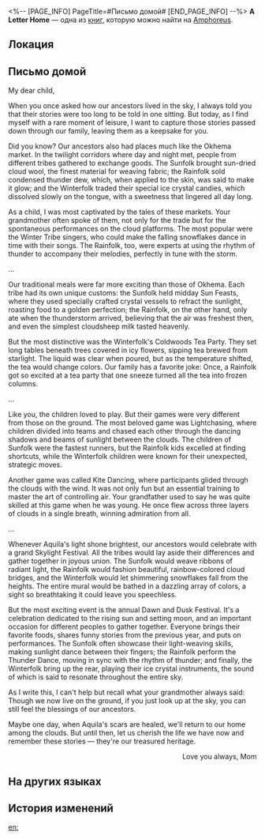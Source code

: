 <%-- [PAGE_INFO]
PageTitle=#Письмо домой#
[END_PAGE_INFO] --%>
{{Дополнить}}
{{Книга Инфобокс
|id           = 534
|partIds      = 190863
|Название     = A Letter Home
|Изображение  = Предмет Книга Амфореус 1.png
|Мир          = Amphoreus
|Томов        = 1
|Автор        = <!--нужно добавить-->
|Описание     = A letter from a loving mother to her child. Based on its content, it appears to contain records of the family's past.
|Том1         = {{tx}}
|Источник1    = {{tx|Отсутствует источник}}
|Персонажи    = Aquila
|Фракции      = Okhema
}}
'''A Letter Home''' — одна из [[Книги|книг]], которую можно найти на [[Amphoreus]].

==Локация==
{{Отметка карты|<!--название карты-->|<!--id отметки-->}}

==Письмо домой==
My dear child,

When you once asked how our ancestors lived in the sky, I always told you that their stories were too long to be told in one sitting. But today, as I find myself with a rare moment of leisure, I want to capture those stories passed down through our family, leaving them as a keepsake for you.

Did you know? Our ancestors also had places much like the Okhema market. In the twilight corridors where day and night met, people from different tribes gathered to exchange goods. The Sunfolk brought sun-dried cloud wool, the finest material for weaving fabric; the Rainfolk sold condensed thunder dew, which, when applied to the skin, was said to make it glow; and the Winterfolk traded their special ice crystal candies, which dissolved slowly on the tongue, with a sweetness that lingered all day long.

As a child, I was most captivated by the tales of these markets. Your grandmother often spoke of them, not only for the trade but for the spontaneous performances on the cloud platforms. The most popular were the Winter Tribe singers, who could make the falling snowflakes dance in time with their songs. The Rainfolk, too, were experts at using the rhythm of thunder to accompany their melodies, perfectly in tune with the storm.

...

Our traditional meals were far more exciting than those of Okhema. Each tribe had its own unique customs: the Sunfolk held midday Sun Feasts, where they used specially crafted crystal vessels to refract the sunlight, roasting food to a golden perfection; the Rainfolk, on the other hand, only ate when the thunderstorm arrived, believing that the air was freshest then, and even the simplest cloudsheep milk tasted heavenly.

But the most distinctive was the Winterfolk's Coldwoods Tea Party. They set long tables beneath trees covered in icy flowers, sipping tea brewed from starlight. The liquid was clear when poured, but as the temperature shifted, the tea would change colors. Our family has a favorite joke: Once, a Rainfolk got so excited at a tea party that one sneeze turned all the tea into frozen columns.

...

Like you, the children loved to play. But their games were very different from those on the ground. The most beloved game was Lightchasing, where children divided into teams and chased each other through the dancing shadows and beams of sunlight between the clouds. The children of Sunfolk were the fastest runners, but the Rainfolk kids excelled at finding shortcuts, while the Winterfolk children were known for their unexpected, strategic moves.

Another game was called Kite Dancing, where participants glided through the clouds with the wind. It was not only fun but an essential training to master the art of controlling air. Your grandfather used to say he was quite skilled at this game when he was young. He once flew across three layers of clouds in a single breath, winning admiration from all.

...

Whenever Aquila's light shone brightest, our ancestors would celebrate with a grand Skylight Festival. All the tribes would lay aside their differences and gather together in joyous union. The Sunfolk would weave ribbons of radiant light, the Rainfolk would fashion beautiful, rainbow-colored cloud bridges, and the Winterfolk would let shimmering snowflakes fall from the heights. The entire mural would be bathed in a dazzling array of colors, a sight so breathtaking it could leave you speechless.

But the most exciting event is the annual Dawn and Dusk Festival. It's a celebration dedicated to the rising sun and setting moon, and an important occasion for different peoples to gather together. Everyone brings their favorite foods, shares funny stories from the previous year, and puts on performances. The Sunfolk often showcase their light-weaving skills, making sunlight dance between their fingers; the Rainfolk perform the Thunder Dance, moving in sync with the rhythm of thunder; and finally, the Winterfolk bring up the rear, playing their ice crystal instruments, the sound of which is said to resonate throughout the entire sky.

As I write this, I can't help but recall what your grandmother always said: Though we now live on the ground, if you just look up at the sky, you can still feel the blessings of our ancestors.

Maybe one day, when Aquila's scars are healed, we'll return to our home among the clouds. But until then, let us cherish the life we have now and remember these stories &mdash; they're our treasured heritage.

<div align="right">Love you always, Mom</div>

==На других языках==
{{На других языках
|en   = A Letter Home
|zhs  = 一封家书
|zht  = 一封家書
|ja   = 家族宛の手紙
|ko   = 가족의 편지
|es   = Carta para la familia
|fr   = Une lettre familiale
|ru   = Письмо домой
|th   = จดหมายถึงครอบครัว
|vi   = Một Bức Thư Nhà
|de   = Brief an die Familie
|id   = Sepucuk Surat Keluarga
|pt   = Uma Carta para Casa
}}

==История изменений==
{{История изменений|3.5}}

[[en:]]